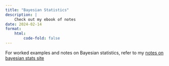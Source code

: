 ```yaml
---
title: "Bayesian Statistics"
description: |
    Check out my ebook of notes
date: 2024-02-14
format:
    html:
        code-fold: false
---
```


For worked examples and notes on Bayesian statistics, refer to my [notes on bayesian stats site](https://ee-bayesian-stats.netlify.app/)